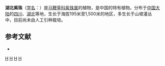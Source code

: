 {{Speciesbox 
| taxon = Callicarpa gracilipes
| authority = Rehd.
}}
'''湖北紫珠'''（[[学名|学名]]：{{lang|la|''Callicarpa gracilipes''}}）是[[马鞭草科|马鞭草科]][[紫珠属|紫珠属]]的植物，是中国的特有植物。分布于[[中国大陆|中国大陆]]的[[四川|四川]]、[[湖北|湖北]]等地，生长于海拔195米至1,500米的地区，多生长于山坡灌丛中，目前尚未由人工引种栽培。

== 参考文献 ==
<div class="references-small">
* {{cite web| url =http://www.bioinfo.cn/db05/KmzwSpecies.php?action=view&id=23993| title =湖北紫珠| work =《中国高等植物数据库全库》| publisher =中国科学院微生物研究所| author =昆明植物研究所| accessdate =2009-02-25| deadurl =yes| archiveurl =https://web.archive.org/web/20160305091207/http://www.bioinfo.cn/db05/KmzwSpecies.php?action=view&id=23993| archivedate =2016-03-05}}
</div>
{{Taxonbar|from=Q15232413}}

[[Category:紫珠属|H]]
[[Category:中國特有植物|H]]
[[Category:四川植物|H]]
[[Category:湖北植物|H]]